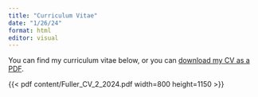 ```yaml
---
title: "Curriculum Vitae"
date: "1/26/24"
format: html
editor: visual
---
```


You can find my curriculum vitae below, or you can [download my CV as a PDF](content/Fuller_CV_2_2024.pdf).

{{< pdf content/Fuller_CV_2_2024.pdf width=800 height=1150 >}}
